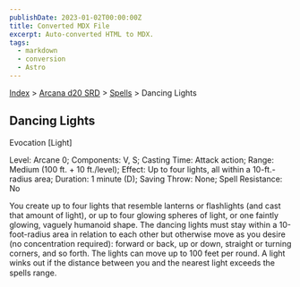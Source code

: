 ```yaml
---
publishDate: 2023-01-02T00:00:00Z
title: Converted MDX File
excerpt: Auto-converted HTML to MDX.
tags:
  - markdown
  - conversion
  - Astro
---
```






[Index](-index) > [Arcana d20 SRD](arcana-d20-srd-index) > [Spells](arcana-d20-srd-spells-index) > Dancing Lights




## Dancing Lights


Evocation [Light]


Level: Arcane 0; Components: V, S; Casting Time: Attack action; Range: Medium (100 ft. + 10 ft./level); Effect: Up to four lights, all within a 10-ft.-radius area; Duration: 1 minute (D); Saving Throw: None; Spell Resistance: No


You create up to four lights that resemble lanterns or flashlights (and cast that amount of light), or up to four glowing spheres of light, or one faintly glowing, vaguely humanoid shape. The dancing lights must stay within a 10-foot-radius area in relation to each other but otherwise move as you desire (no concentration required): forward or back, up or down, straight or turning corners, and so forth. The lights can move up to 100 feet per round. A light winks out if the distance between you and the nearest light exceeds the spells range.



